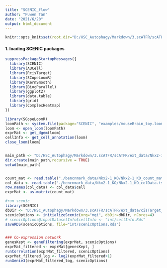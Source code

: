 ---
title: "SCENIC_flow"
author: "Puwen Tan"
date: "2021/6/20"
output: html_document
---

```{r setup, include=FALSE}
knitr::opts_knit$set(root.dir="D:/HSC_Autophagy/Markdown/3.scATFR/scATFR") 
```
#### 1. loading SCENIC packages

```{r}
suppressPackageStartupMessages({
  library(SCENIC)
  library(AUCell)
  library(RcisTarget)
  library(SCopeLoomR)
  library(KernSmooth)
  library(BiocParallel)
  library(ggplot2)
  library(data.table)
  library(grid)
  library(ComplexHeatmap)
})

library(SCopeLoomR)
loomPath <- system.file(package="SCENIC", "examples/mouseBrain_toy.loom")
loom <- open_loom(loomPath)
exprMat <- get_dgem(loom)
cellInfo <- get_cell_annotation(loom)
close_loom(loom)


main_path <- "D:/HSC_Autophagy/Markdown/3.scATFR/scATFR/ext_data/Nkx2-1_KO/SCENIC"
dir.create(main_path,recursive = TRUE)
setwd(main_path)


count_mat <- read.table("./bencnmark_data/Nkx2-1_KO/Nkx2-1_KO_count_mat.tsv",sep="\t",header=T)
col_data <- read.table("./bencnmark_data/Nkx2-1_KO/Nkx2-1_KO_colData.tsv",sep="\t",header=T)
row.names(col_data) <- col_data$cell
exprMat <- as.matrix(count_mat)

#run scenic
library(SCENIC)
dbDir <- "D:/HSC_Autophagy/Markdown/3.scATFR/scATFR/ext_data/cisTarget_databases"
scenicOptions <- initializeScenic(org="mgi", dbDir=dbDir, nCores=4)
# scenicOptions@inputDatasetInfo$cellInfo <- "int/cellInfo.Rds"
saveRDS(scenicOptions, file="int/scenicOptions.Rds") 


### Co-expression network
genesKept <- geneFiltering(exprMat, scenicOptions)
exprMat_filtered <- exprMat[genesKept, ]
runCorrelation(exprMat_filtered, scenicOptions)
exprMat_filtered_log <- log2(exprMat_filtered+1) 
runGenie3(exprMat_filtered_log, scenicOptions)



```


